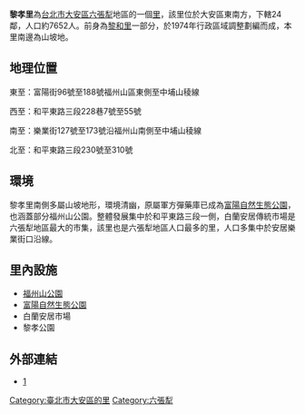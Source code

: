 {{Unreferenced|time=2021-03-15T21:39:10+00:00}}
{{coord|25.017244|N|121.551105|E|display=title}}
{{noteTA
|1=村里
}}{{ROC Village or Li Info
| Village/LiName = 黎孝
| Village/Li = 里
| City/CountyName = 臺北市
| DivName = 大安區
| OldName = [[六張犁|六張犁]]
| AreaTotal = 0.2737
| Sub = 24
| HouseholdTotal = 2071
| YearMonth = 2020年12月
| PopTotal = 7652
| Male = 3613
| Female = 4089
| Longitude = 
| Latitude = 
| Neighbors = [[芳和里|芳和里]]、[[黎元里|黎元里]]、[[黎和里|黎和里]]、[[信義區_(臺北市)|信義區]][[黎平里|黎平里]]、[[文山區|文山區]][[興昌里|興昌里]]
| MapLocation = 
| Head = 方丁輝
| Address = 臥龍街267之10號
| Website = https://li.taipei/cp.aspx?n=6588CE71D08AEE88
| Photo = 
| Photo size = 
| Caption = 
| DataSource = 
}}
'''黎孝里'''為[[台北市|台北市]][[大安區_(臺北市)|大安區]][[六張犁|六張犁]]地區的一個[[里_(中華民國)|里]]，該里位於大安區東南方，下轄24鄰，人口約7652人。前身為[[黎和里|黎和里]]一部分，於1974年行政區域調整劃編而成，本里南邊為山坡地。

==地理位置==
東至：富陽街96號至188號福州山區東側至中埔山稜線

西至：和平東路三段228巷7號至55號

南至：樂業街127號至173號沿福州山南側至中埔山稜線

北至：和平東路三段230號至310號

==環境==
黎孝里南側多屬山坡地形，環境清幽，原屬軍方彈藥庫已成為[[富陽自然生態公園|富陽自然生態公園]]，也涵蓋部分福州山公園。整體發展集中於和平東路三段一側，白蘭安居傳統市場是六張犁地區最大的市集，該里也是六張犁地區人口最多的里，人口多集中於安居樂業街口沿線。

==里內設施==
*[[福州山公園|福州山公園]]
*[[富陽自然生態公園|富陽自然生態公園]]
*白蘭安居市場
*黎孝公園

==外部連結==
*[https://dado.gov.taipei/台北市大安區公所]

{{模板:臺北市大安區 里}}

[[Category:臺北市大安區的里|Category:臺北市大安區的里]]
[[Category:六張犁|Category:六張犁]]